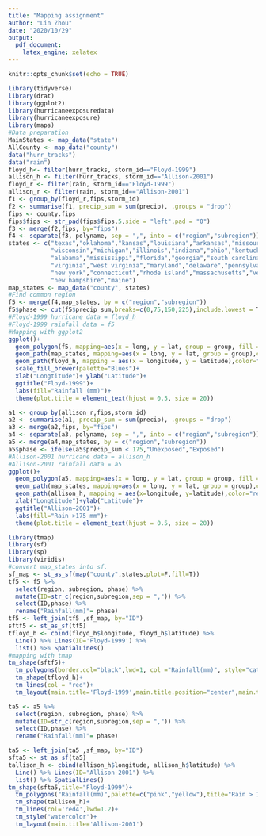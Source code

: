 ```yaml
---
title: "Mapping assignment"
author: "Lin Zhou"
date: "2020/10/29"
output:
  pdf_document:
    latex_engine: xelatex
---
```


```r
knitr::opts_chunk$set(echo = TRUE)
```

```r
library(tidyverse)
library(drat)
library(ggplot2)
library(hurricaneexposuredata)
library(hurricaneexposure)
library(maps)
#Data preparation
MainStates <- map_data("state")
AllCounty <- map_data("county")
data("hurr_tracks")
data("rain")
floyd_h<- filter(hurr_tracks, storm_id=="Floyd-1999")
allison_h <- filter(hurr_tracks, storm_id=="Allison-2001")
floyd_r <- filter(rain, storm_id=="Floyd-1999")
allison_r <- filter(rain, storm_id=="Allison-2001") 
f1 <- group_by(floyd_r,fips,storm_id)
f2 <- summarise(f1, precip_sum = sum(precip), .groups = "drop")
fips <- county.fips
fips$fips <- str_pad(fips$fips,5,side = "left",pad = "0")
f3 <- merge(f2,fips, by="fips")
f4 <- separate(f3, polyname, sep = ",", into = c("region","subregion"))
states <- c("texas","oklahoma","kansas","louisiana","arkansas","missouri","iowa",
            "wisconsin","michigan","illinois","indiana","ohio","kentucky","tennessee",
            "alabama","mississippi","florida","georgia","south carolina","north carolina",
            "virginia","west virginia","maryland","delaware","pennsylvania","new jersey",
            "new york","connecticut","rhode island","massachusetts","vermont",
            "new hampshire","maine")
map_states <- map_data("county", states)
#Find common region
f5 <- merge(f4,map_states, by = c("region","subregion"))
f5$phase <- cut(f5$precip_sum,breaks=c(0,75,150,225),include.lowest = T)
#Floyd-1999 hurricane data = floyd_h
#Floyd-1999 rainfall data = f5
#Mapping with ggplot2
ggplot()+
  geom_polygon(f5, mapping=aes(x = long, y = lat, group = group, fill = phase))+
  geom_path(map_states, mapping=aes(x = long, y = lat, group = group),color="black")+
  geom_path(floyd_h, mapping = aes(x = longitude, y = latitude),color="red")+
  scale_fill_brewer(palette="Blues")+
  xlab("Longtitude")+ ylab("Latitude")+
  ggtitle("Floyd-1999")+
  labs(fill="Rainfall (mm)")+
  theme(plot.title = element_text(hjust = 0.5, size = 20))

a1 <- group_by(allison_r,fips,storm_id)
a2 <- summarise(a1, precip_sum = sum(precip), .groups = "drop")
a3 <- merge(a2,fips, by="fips")
a4 <- separate(a3, polyname, sep = ",", into = c("region","subregion"))
a5 <- merge(a4,map_states, by = c("region","subregion"))
a5$phase <- ifelse(a5$precip_sum < 175,"Unexposed","Exposed")
#Allison-2001 hurricane data = allison_h
#Allison-2001 rainfall data = a5  
ggplot()+
  geom_polygon(a5, mapping=aes(x = long, y = lat, group = group, fill = phase))+
  geom_path(map_states, mapping=aes(x = long, y = lat, group = group),color="black")+
  geom_path(allison_h, mapping = aes(x=longitude, y=latitude),color="red")+
  xlab("Longtitude")+ylab("Latitude")+
  ggtitle("Allison−2001")+
  labs(fill="Rain >175 mm")+
  theme(plot.title = element_text(hjust = 0.5, size = 20))
```

```r
library(tmap)
library(sf)
library(sp)
library(viridis)
#convert map_states into sf.
sf_map <- st_as_sf(map("county",states,plot=F,fill=T))
tf5 <- f5 %>%
  select(region, subregion, phase) %>%
  mutate(ID=str_c(region,subregion,sep = ",")) %>% 
  select(ID,phase) %>% 
  rename("Rainfall(mm)"= phase)
tf5 <- left_join(tf5 ,sf_map, by="ID")
sftf5 <- st_as_sf(tf5)
tfloyd_h <- cbind(floyd_h$longitude, floyd_h$latitude) %>%
  Line() %>% Lines(ID='Floyd-1999') %>%
  list() %>% SpatialLines()
#mapping with tmap
tm_shape(sftf5)+
  tm_polygons(border.col="black",lwd=1, col ="Rainfall(mm)", style="cat", title="Rainfall(mm)", palette=viridis(n=10,direction=-1))+
  tm_shape(tfloyd_h)+
  tm_lines(col = "red")+
  tm_layout(main.title='Floyd-1999',main.title.position="center",main.title.size = 2)

ta5 <- a5 %>%
  select(region, subregion, phase) %>%
  mutate(ID=str_c(region,subregion,sep = ",")) %>% 
  select(ID,phase) %>% 
  rename("Rainfall(mm)"= phase)

ta5 <- left_join(ta5 ,sf_map, by="ID")
sfta5 <- st_as_sf(ta5)
tallison_h <- cbind(allison_h$longitude, allison_h$latitude) %>%
  Line() %>% Lines(ID="Allison-2001") %>%
  list() %>% SpatialLines()
tm_shape(sfta5,title="Floyd-1999")+
  tm_polygons("Rainfall(mm)",palette=c("pink","yellow"),title="Rain > 175 mm")+
  tm_shape(tallison_h)+
  tm_lines(col='red4',lwd=1.2)+
  tm_style("watercolor")+
  tm_layout(main.title='Allison-2001')
```
